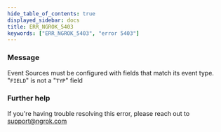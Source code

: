```yaml
---
hide_table_of_contents: true
displayed_sidebar: docs
title: ERR_NGROK_5403
keywords: ["ERR_NGROK_5403", "error 5403"]
---
```


### Message

Event Sources must be configured with fields that match its event type. "`FIELD`" is not a "`TYP`" field

### Further help

If you're having trouble resolving this error, please reach out to [support@ngrok.com](mailto:support@ngrok.com?subject=Help%20with%20ERR_NGROK_5403)
